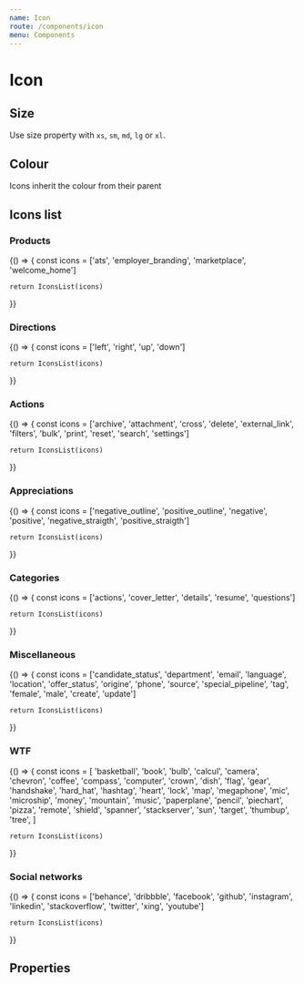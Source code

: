 ```yaml
---
name: Icon
route: /components/icon
menu: Components
---
```




# Icon

## Size

Use size property with `xs`, `sm`, `md`, `lg` or `xl`.

<Playground>
  <Icon name="twitter" size="xs" />
  <Icon name="twitter" size="sm" />
  <Icon name="twitter" size="md" />
  <Icon name="twitter" size="lg" />
  <Icon name="twitter" size="xl" />
</Playground>

## Colour

Icons inherit the colour from their parent

<Playground>
  <div style={{ display: 'flex' }}>
    <div style={{ color: 'blue' }}>
      <Icon name="twitter" size="xl" />
    </div>
    <div style={{ color: 'orange' }}>
      <Icon name="twitter" size="xl" />
    </div>
    <div style={{ color: 'green' }}>
      <Icon name="twitter" size="xl" />
    </div>
  </div>
</Playground>

## Icons list

### Products

<Playground>
  {() => {
    const icons = ['ats', 'employer_branding', 'marketplace', 'welcome_home']

    return IconsList(icons)

}}
</Playground>

### Directions

<Playground>
  {() => {
    const icons = ['left', 'right', 'up', 'down']

    return IconsList(icons)

}}
</Playground>

### Actions

<Playground>
  {() => {
    const icons = ['archive', 'attachment', 'cross', 'delete', 'external_link', 'filters', 'bulk', 'print', 'reset', 'search', 'settings']

    return IconsList(icons)

}}
</Playground>

### Appreciations

<Playground>
  {() => {
    const icons = ['negative_outline', 'positive_outline', 'negative', 'positive', 'negative_straigth', 'positive_straigth']

    return IconsList(icons)

}}
</Playground>

### Categories

<Playground>
  {() => {
    const icons = ['actions', 'cover_letter', 'details', 'resume', 'questions']

    return IconsList(icons)

}}
</Playground>

### Miscellaneous

<Playground>
  {() => {
    const icons = ['candidate_status', 'department', 'email', 'language', 'location', 'offer_status', 'origine', 'phone', 'source', 'special_pipeline', 'tag', 'female', 'male', 'create', 'update']

    return IconsList(icons)

}}
</Playground>

### WTF

<Playground>
  {() => {
    const icons = [
      'basketball',
      'book',
      'bulb',
      'calcul',
      'camera',
      'chevron',
      'coffee',
      'compass',
      'computer',
      'crown',
      'dish',
      'flag',
      'gear',
      'handshake',
      'hard_hat',
      'hashtag',
      'heart',
      'lock',
      'map',
      'megaphone',
      'mic',
      'microship',
      'money',
      'mountain',
      'music',
      'paperplane',
      'pencil',
      'piechart',
      'pizza',
      'remote',
      'shield',
      'spanner',
      'stackserver',
      'sun',
      'target',
      'thumbup',
      'tree',
    ]

    return IconsList(icons)

}}

</Playground>

### Social networks

<Playground>
  {() => {
    const icons = ['behance', 'dribbble', 'facebook', 'github', 'instagram', 'linkedin', 'stackoverflow', 'twitter', 'xing', 'youtube']

    return IconsList(icons)

}}

</Playground>

## Properties

<Props of={Icon} />
